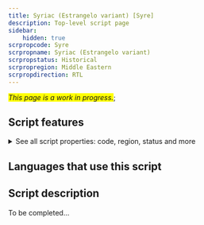 ```yaml
---
title: Syriac (Estrangelo variant) [Syre]
description: Top-level script page
sidebar:
    hidden: true
scrpropcode: Syre
scrpropname: Syriac (Estrangelo variant)
scrpropstatus: Historical
scrpropregion: Middle Eastern
scrpropdirection: RTL
---
```


<span style='background-color:yellow'>_This page is a work in progress._</span>;


## Script features

<details>
<summary> See all script properties: code, region, status and more</summary>
<ScriptInfo />
</details>

## Languages that use this script

<WsList script='Syre' wsMax='5' />

## Script description

To be completed...

